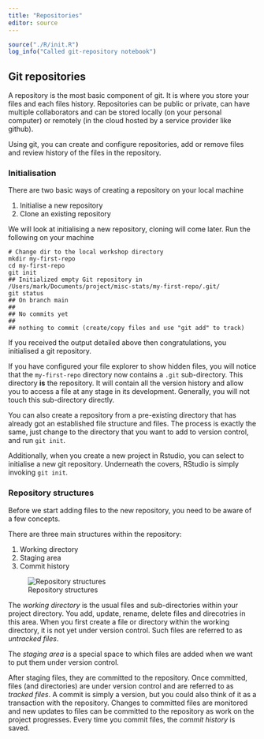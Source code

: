 ```yaml
---
title: "Repositories"
editor: source
---
```



```r
source("./R/init.R")
log_info("Called git-repository notebook")
```

## Git repositories

A repository is the most basic component of git. 
It is where you store your files and each files history.
Repositories can be public or private, can have multiple collaborators and can be stored locally (on your personal computer) or remotely (in the cloud hosted by a service provider like github).

Using git, you can create and configure repositories, add or remove files and review history of the files in the repository.

### Initialisation

There are two basic ways of creating a repository on your local machine

1. Initialise a new repository
2. Clone an existing repository

We will look at initialising a new repository, cloning will come later.
Run the following on your machine

```
# Change dir to the local workshop directory
mkdir my-first-repo
cd my-first-repo
git init
## Initialized empty Git repository in /Users/mark/Documents/project/misc-stats/my-first-repo/.git/
git status
## On branch main
## 
## No commits yet
## 
## nothing to commit (create/copy files and use "git add" to track)
```

If you received the output detailed above then congratulations, you initialised a git repository.

If you have configured your file explorer to show hidden files, you will notice that the `my-first-repo` directory now contains a `.git` sub-directory.
This directory **is** the repository.
It will contain all the version history and allow you to access a file at any stage in its development.
Generally, you will not touch this sub-directory directly.

:::callout-note
You can also create a repository from a pre-existing directory that has already got an established file structure and files.
The process is exactly the same, just change to the directory that you want to add to version control, and run `git init`.

Additionally, when you create a new project in Rstudio, you can select to initialise a new git repository.
Underneath the covers, RStudio is simply invoking `git init`.
:::

### Repository structures {#sec-repo-struct}

Before we start adding files to the new repository, you need to be aware of a few concepts.

There are three main structures within the repository:

1. Working directory
2. Staging area
3. Commit history

![Repository structures](../fig/repos-structs.jpg)

The *working directory* is the usual files and sub-directories within your project directory.
You add, update, rename, delete files and direcotries in this area.
When you first create a file or directory within the working directory, it is not yet under version control.
Such files are referred to as *untracked files*.

The *staging area* is a special space to which files are added when we want to put them under version control.

After staging files, they are committed to the repository.
Once committed, files (and directories) are under version control and are referred to as *tracked files*.
A commit is simply a version, but you could also think of it as a transaction with the repository.
Changes to committed files are monitored and new updates to files can be committed to the repository as work on the project progresses.
Every time you commit files, the *commit history* is saved.

